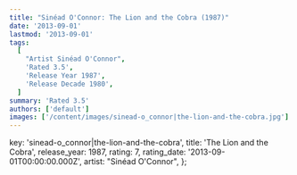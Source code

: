```yaml
---
title: "Sinéad O'Connor: The Lion and the Cobra (1987)"
date: '2013-09-01'
lastmod: '2013-09-01'
tags:
  [
    "Artist Sinéad O'Connor",
    'Rated 3.5',
    'Release Year 1987',
    'Release Decade 1980',
  ]
summary: 'Rated 3.5'
authors: ['default']
images: ['/content/images/sinead-o_connor|the-lion-and-the-cobra.jpg']
---
```


  key: 'sinead-o_connor|the-lion-and-the-cobra',
  title: 'The Lion and the Cobra',
  release_year: 1987,
  rating: 7,
  rating_date: '2013-09-01T00:00:00.000Z',
  artist: "Sinéad O'Connor",
};

<MusicRating data={data} />
